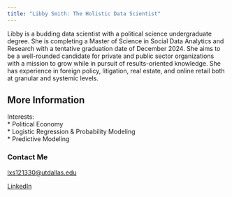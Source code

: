 ---
title: "Libby Smith: The Holistic Data Scientist"
---

Libby is a budding data scientist with a political science undergraduate degree. She is completing a Master of Science in Social Data Analytics and Research with a tentative graduation date of December 2024. She aims to be a well-rounded candidate for private and public sector organizations with a mission to grow while in pursuit of results-oriented knowledge. She has experience in foreign policy, litigation, real estate, and online retail both at granular and systemic levels.

## More Information

Interests:\
\* Political Economy\
\* Logistic Regression & Probability Modeling\
\* Predictive Modeling\

### Contact Me

[lxs121330\@utdallas.edu](mailto:lxs121330@utdallas.edu)

[LinkedIn](https://linkedin.com/in/liberty-libby-smith-aa6257156)
